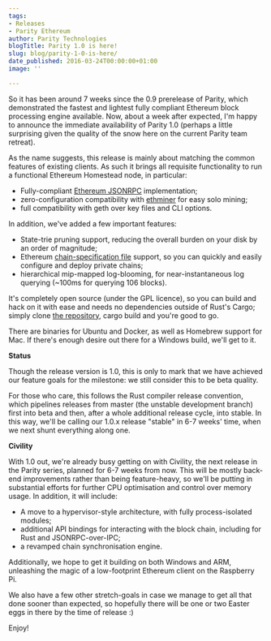 ```yaml
---
tags:
- Releases
- Parity Ethereum
author: Parity Technologies
blogTitle: Parity 1.0 is here!
slug: blog/parity-1-0-is-here/
date_published: 2016-03-24T00:00:00+01:00
image: ''

---
```

So it has been around 7 weeks since the 0.9 prerelease of Parity, which demonstrated the fastest and lightest fully compliant Ethereum block processing engine available. Now, about a week after expected, I'm happy to announce the immediate availability of Parity 1.0 (perhaps a little surprising given the quality of the snow here on the current Parity team retreat).

As the name suggests, this release is mainly about matching the common features of existing clients. As such it brings all requisite functionality to run a functional Ethereum Homestead node, in particular:

* Fully-compliant [Ethereum JSONRPC](https://github.com/ethereum/wiki/wiki/JSON-RPC) implementation;
* zero-configuration compatibility with [ethminer](https://ethereum.gitbooks.io/frontier-guide/content/gpu.html) for easy solo mining;
* full compatibility with geth over key files and CLI options.

In addition, we've added a few important features:

* State-trie pruning support, reducing the overall burden on your disk by an order of magnitude;
* Ethereum [chain-specification file](https://github.com/ethereum/wiki/wiki/Ethereum-Chain-Spec-Format) support, so you can quickly and easily configure and deploy private chains;
* hierarchical mip-mapped log-blooming, for near-instantaneous log querying (\~100ms for querying 106 blocks).

It's completely open source (under the GPL licence), so you can build and hack on it with ease and needs no dependencies outside of Rust's Cargo; simply clone [the repository](https://github.com/ethcore/parity), cargo build and you're good to go.

There are binaries for Ubuntu and Docker, as well as Homebrew support for Mac. If there's enough desire out there for a Windows build, we'll get to it.

**Status**

Though the release version is 1.0, this is only to mark that we have achieved our feature goals for the milestone: we still consider this to be beta quality.

For those who care, this follows the Rust compiler release convention, which pipelines releases from master (the unstable development branch) first into beta and then, after a whole additional release cycle, into stable. In this way, we'll be calling our 1.0.x release "stable" in 6-7 weeks' time, when we next shunt everything along one.

**Civility**

With 1.0 out, we're already busy getting on with Civility, the next release in the Parity series, planned for 6-7 weeks from now. This will be mostly back-end improvements rather than being feature-heavy, so we'll be putting in substantial efforts for further CPU optimisation and control over memory usage. In addition, it will include:

* A move to a hypervisor-style architecture, with fully process-isolated modules;
* additional API bindings for interacting with the block chain, including for Rust and JSONRPC-over-IPC;
* a revamped chain synchronisation engine.

Additionally, we hope to get it building on both Windows and ARM, unleashing the magic of a low-footprint Ethereum client on the Raspberry Pi.

We also have a few other stretch-goals in case we manage to get all that done sooner than expected, so hopefully there will be one or two Easter eggs in there by the time of release :)

Enjoy!